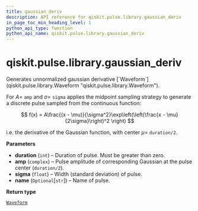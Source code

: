 ```yaml
---
title: gaussian_deriv
description: API reference for qiskit.pulse.library.gaussian_deriv
in_page_toc_min_heading_level: 1
python_api_type: function
python_api_name: qiskit.pulse.library.gaussian_deriv
---
```


<span id="qiskit-pulse-library-gaussian-deriv" />

# qiskit.pulse.library.gaussian\_deriv

<Function id="qiskit.pulse.library.gaussian_deriv" isDedicatedPage={true} github="https://github.com/qiskit/qiskit/tree/stable/0.22/qiskit/pulse/library/discrete.py" signature="gaussian_deriv(duration, amp, sigma, name=None)">
  Generates unnormalized gaussian derivative [`Waveform`](qiskit.pulse.library.Waveform "qiskit.pulse.library.Waveform").

  For $A=$ `amp` and $\sigma=$ `sigma` applies the midpoint sampling strategy to generate a discrete pulse sampled from the continuous function:

$$
f(x) = A\frac{(x - \mu)}{\sigma^2}\exp\left(\left(\frac{x - \mu}{2\sigma}\right)^2 \right)
$$

  i.e. the derivative of the Gaussian function, with center $\mu=$ `duration/2`.

  **Parameters**

  *   **duration** (`int`) – Duration of pulse. Must be greater than zero.
  *   **amp** (`complex`) – Pulse amplitude of corresponding Gaussian at the pulse center (`duration/2`).
  *   **sigma** (`float`) – Width (standard deviation) of pulse.
  *   **name** (`Optional`\[`str`]) – Name of pulse.

  **Return type**

  [`Waveform`](qiskit.pulse.library.Waveform "qiskit.pulse.library.waveform.Waveform")
</Function>

